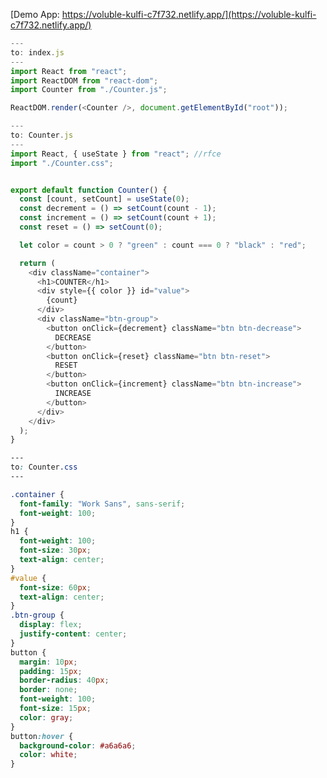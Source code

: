 [Demo App: https://voluble-kulfi-c7f732.netlify.app/](https://voluble-kulfi-c7f732.netlify.app/)

```javascript
---
to: index.js
---
import React from "react";
import ReactDOM from "react-dom";
import Counter from "./Counter.js";

ReactDOM.render(<Counter />, document.getElementById("root"));
```

```javascript
---
to: Counter.js
---
import React, { useState } from "react"; //rfce
import "./Counter.css";


export default function Counter() {
  const [count, setCount] = useState(0);
  const decrement = () => setCount(count - 1);
  const increment = () => setCount(count + 1);
  const reset = () => setCount(0);

  let color = count > 0 ? "green" : count === 0 ? "black" : "red";

  return (
    <div className="container">
      <h1>COUNTER</h1>
      <div style={{ color }} id="value">
        {count}
      </div>
      <div className="btn-group">
        <button onClick={decrement} className="btn btn-decrease">
          DECREASE
        </button>
        <button onClick={reset} className="btn btn-reset">
          RESET
        </button>
        <button onClick={increment} className="btn btn-increase">
          INCREASE
        </button>
      </div>
    </div>
  );
}

```

```css
---
to: Counter.css
---

.container {
  font-family: "Work Sans", sans-serif;
  font-weight: 100;
}
h1 {
  font-weight: 100;
  font-size: 30px;
  text-align: center;
}
#value {
  font-size: 60px;
  text-align: center;
}
.btn-group {
  display: flex;
  justify-content: center;
}
button {
  margin: 10px;
  padding: 15px;
  border-radius: 40px;
  border: none;
  font-weight: 100;
  font-size: 15px;
  color: gray;
}
button:hover {
  background-color: #a6a6a6;
  color: white;
}
```
